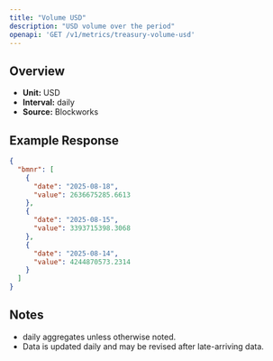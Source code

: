 ```yaml
---
title: "Volume USD"
description: "USD volume over the period"
openapi: 'GET /v1/metrics/treasury-volume-usd'
---
```


## Overview

- **Unit:** USD
- **Interval:** daily
- **Source:** Blockworks

## Example Response

```json
{
  "bmnr": [
    {
      "date": "2025-08-18",
      "value": 2636675285.6613
    },
    {
      "date": "2025-08-15",
      "value": 3393715398.3068
    },
    {
      "date": "2025-08-14",
      "value": 4244870573.2314
    }
  ]
}
```

## Notes
- daily aggregates unless otherwise noted.
- Data is updated daily and may be revised after late-arriving data.
